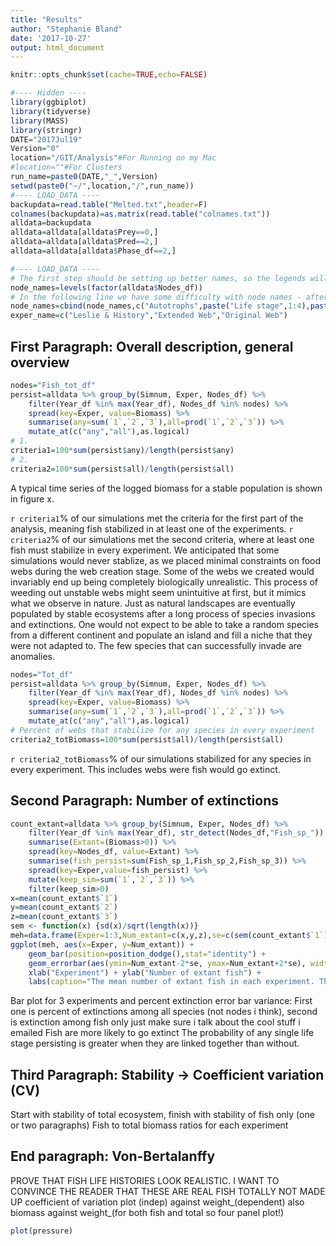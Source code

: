 ```yaml
---
title: "Results"
author: "Stephanie Bland"
date: '2017-10-27'
output: html_document
---
```


```r
knitr::opts_chunk$set(cache=TRUE,echo=FALSE)
```
```r
#---- Hidden ----
library(ggbiplot)
library(tidyverse)
library(MASS)
library(stringr)
DATE="2017Jul19"
Version="0"
location="/GIT/Analysis"#For Running on my Mac
#location=""#For Clusters
run_name=paste0(DATE,"_",Version)
setwd(paste0("~/",location,"/",run_name))
#---- LOAD_DATA ----
backupdata=read.table("Melted.txt",header=F)
colnames(backupdata)=as.matrix(read.table("colnames.txt"))
alldata=backupdata
alldata=alldata[alldata$Prey==0,]
alldata=alldata[alldata$Pred==2,]
alldata=alldata[alldata$Phase_df==2,]

#---- LOAD_DATA ----
# The first step should be setting up better names, so the legends will automatically be named properly. This is to avoid having vague graphs with names like "experiment 1" and experiment 2" because people will definitely forget what that means.
node_names=levels(factor(alldata$Nodes_df))
# In the following line we have some difficulty with node names - after 10 the levels function tries to sort alphabetically but fails miserably.
node_names=cbind(node_names,c("Autotrophs",paste("Life stage",1:4),paste("Fish",1:3),"Fish","Invertebrates",rep("Node",39),"Non Fish","Total Biomass"))
exper_name=c("Leslie & History","Extended Web","Original Web")
```

## First Paragraph: Overall description, general overview

```r
nodes="Fish_tot_df"
persist=alldata %>% group_by(Simnum, Exper, Nodes_df) %>%
	filter(Year_df %in% max(Year_df), Nodes_df %in% nodes) %>%
	spread(key=Exper, value=Biomass) %>%
	summarise(any=sum(`1`,`2`,`3`),all=prod(`1`,`2`,`3`)) %>%
	mutate_at(c("any","all"),as.logical)
# 1.
criteria1=100*sum(persist$any)/length(persist$any)
# 2.
criteria2=100*sum(persist$all)/length(persist$all)
```

A typical time series of the logged biomass for a stable population is shown in figure x. 

`r criteria1`% of our simulations met the criteria for the first part of the analysis, meaning fish stabilized in at least one of the experiments. `r criteria2`% of our simulations met the second criteria, where at least one fish must stabilize in every experiment. We anticipated that some simulations would never stablize, as we placed minimal constraints on food webs during the web creation stage. Some of the webs we created would invariably end up being completely biologically unrealistic. This process of weeding out unstable webs might seem unintuitive at first, but it mimics what we observe in nature. Just as natural landscapes are eventually populated by stable ecosystems after a long process of species invasions and extinctions. One would not expect to be able to take a random species from a different continent and populate an island and fill a niche that they were not adapted to. The few species that can successfully invade are anomalies. 
```r
nodes="Tot_df"
persist=alldata %>% group_by(Simnum, Exper, Nodes_df) %>%
	filter(Year_df %in% max(Year_df), Nodes_df %in% nodes) %>%
	spread(key=Exper, value=Biomass) %>%
	summarise(any=sum(`1`,`2`,`3`),all=prod(`1`,`2`,`3`)) %>%
	mutate_at(c("any","all"),as.logical)
# Percent of webs that stabilize for any species in every experiment
criteria2_totBiomass=100*sum(persist$all)/length(persist$all)
```
`r criteria2_totBiomass`% of our simulations stabilized for any species in every experiment. This includes webs were fish would go extinct. 

## Second Paragraph: Number of extinctions
```r
count_extant=alldata %>% group_by(Simnum, Exper, Nodes_df) %>%
	filter(Year_df %in% max(Year_df), str_detect(Nodes_df,"Fish_sp_")) %>% 
	summarise(Extant=(Biomass>0)) %>%
	spread(key=Nodes_df, value=Extant) %>%
	summarise(fish_persist=sum(Fish_sp_1,Fish_sp_2,Fish_sp_3)) %>%
	spread(key=Exper,value=fish_persist) %>%
	mutate(keep_sim=sum(`1`,`2`,`3`)) %>%
	filter(keep_sim>0)
x=mean(count_extant$`1`)
y=mean(count_extant$`2`)
z=mean(count_extant$`3`)
sem <- function(x) {sd(x)/sqrt(length(x))}
meh=data.frame(Exper=1:3,Num_extant=c(x,y,z),se=c(sem(count_extant$`1`),sem(count_extant$`2`),sem(count_extant$`3`)))
ggplot(meh, aes(x=Exper, y=Num_extant)) +
	geom_bar(position=position_dodge(),stat="identity") + 
	geom_errorbar(aes(ymin=Num_extant-2*se, ymax=Num_extant+2*se), width=.1) +
	xlab("Experiment") + ylab("Number of extant fish") +
	labs(caption="The mean number of extant fish in each experiment. The error bars are of 2 times the standard error.")
```

Bar plot for 3 experiments and percent extinction error bar variance: First one is percent of extinctions among all species (not nodes i think), second is extinction among fish only
just make sure i talk about the cool stuff i emailed
Fish are more likely to go extinct 
The probability of any single life stage persisting is greater when they are linked together than without.


## Third Paragraph: Stability -> Coefficient variation (CV)
Start with stability of total ecosystem, finish with stability of fish only (one or two paragraphs)
Fish to total biomass ratios for each experiment


## End paragraph: Von-Bertalanffy
PROVE THAT FISH LIFE HISTORIES LOOK REALISTIC. I WANT TO CONVINCE THE READER THAT THESE ARE REAL FISH TOTALLY NOT MADE UP
coefficient of variation plot (indep) against weight_\infty (dependent) also biomass against weight_\infty (for both fish and total so four panel plot!)



```r
plot(pressure)
```















